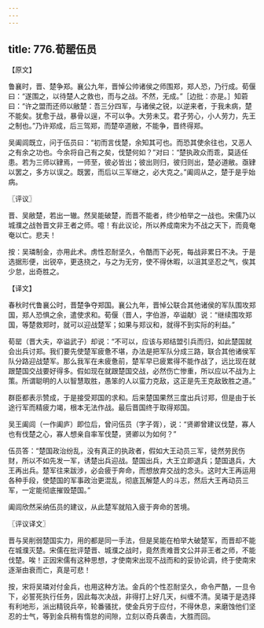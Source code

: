 ```yaml
---
---
---
```

title: 776.荀罂伍员
---



【原文】

鲁襄时，晋、楚争郑。襄公九年，晋悼公帅诸侯之师围郑，郑人恐，乃行成。荀偃曰：“遂围之，以待楚人之救也，而与之战。不然，无成。”［边批：亦是。］知菪曰：“许之盟而还师以敝楚：吾三分四军，与诸侯之锐，以逆来者，于我未病，楚不能矣。犹愈于战，暴骨以逞，不可以争。大劳未艾。君子劳心，小人劳力，先王之制也。”乃许郑成，后三驾郑，而楚卒道敝，不能争，晋终得郑。

吴阖闾既立，问于伍员曰：“初而言伐楚，余知其可也。而恐其使余往也，又恶人之有余之功也。今余将自己有之矣，伐楚何如？”对曰：“楚执政众而乖，莫适任患。若为三师以肄焉，一师至，彼必皆出；彼出则归，彼归则出，楚必道敝。亟肄以罢之，多方以误之。既罢，而后以三军继之，必大克之。”阖闾从之，楚于是乎始病。

〖评议〗

晋、吴敝楚，若出一辙。然吴能破楚，而晋不能者，终少柏举之一战也。宋儒乃以城濮之战咎晋文非王者之师。噫！有此议论，所以养成南宋为不战之天下，而竟奄奄以亡。悲夫！

按：吴璘制金，亦用此术。虏性忍耐坚久，令酷而下必死，每战非累日不决。于是选据形便，出锐卒，更迭挠之，与之为无穷，使不得休暇，以沮其坚忍之气，俟其少怠，出奇胜之。

【译文】

春秋时代鲁襄公时，晋楚争夺郑国。襄公九年，晋悼公联合其他诸侯的军队围攻郑国，郑人恐惧之余，遣使求和。荀偃（晋人，字伯游，卒谥献）说：“继续围攻郑国，等楚救郑时，就可以迎战楚军；如果与郑议和，就得不到实际的利益。”

荀罂（晋大夫，卒谥武子）却说：“不可以，应该与郑结盟引兵而归，如此楚国就会出兵讨郑。我们要先使楚军疲惫不堪，办法是把军队分成三路，联合其他诸侯军队分路迎战楚军。那么我军在未疲惫前，楚军早已疲累得不能作战了，远比现在就跟楚国交战要好得多。假如现在就跟楚国交战，必然伤亡惨重，所以应以不战为上策。所谓聪明的人以智慧取胜，愚笨的人以蛮力克敌，这正是先王克敌致胜之道。”

群臣都表示赞成，于是接受郑国的求和。后来楚国果然三度出兵讨郑，但是由于长途行军而精疲力竭，根本无法作战。最后晋国终于取得郑国。

吴王阖闾（一作阖庐）即位后，曾问伍员（字子胥），说：“贤卿曾建议伐楚，寡人也有伐楚之心，寡人想亲自率军伐楚，贤卿以为如何？”

伍员答：“楚国政治纷乱，没有真正的执政者，假如大王动员三军，徒然劳民伤财，所以不如先发一军，诱楚出兵迎战。楚国出兵，大王立即退兵；楚国退兵，大王再出兵。楚军往来跋涉，必会疲于奔命，而想放弃交战的念头。这时大王再运用各种手段，使楚国的军事政治更混乱，彻底瓦解楚人的斗志，然后大王再动员三军，一定能彻底摧毁楚国。”

阖闾欣然采纳伍员的建议，从此楚军就陷入疲于奔命的苦境。

〖评议译文〗

晋与吴削弱楚国实力，用的都是同一手法，但是吴能在柏举大破楚军，而晋却不能在城濮灭楚。宋儒在批评楚晋、城濮之战时，竟然责难晋文公并非王者之师，不能伐楚。唉！正因宋儒有这种思想，才使南宋出现不战而和的妥协论调，终于使南宋逐渐由衰而亡，真是可悲！

按，宋将吴璘对付金兵，也用这种方法。金兵的个性忍耐坚久，命令严酷，一旦令下，必誓死执行任务，因此每次决战，非得打上好几天，纠缠不清。吴璘于是选择有利地形，派出精锐兵卒，轮番骚扰，使金兵穷于应付，不得休息，来磨蚀他们坚忍的士气，等到金兵稍有惰怠的间隙，立刻以奇兵袭击，大胜而回。
